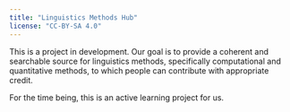 ```yaml
---
title: "Linguistics Methods Hub"
license: "CC-BY-SA 4.0"
---
```


This is a project in development. Our goal is to provide a coherent and searchable source for linguistics methods, specifically computational and quantitative methods, to which people can contribute with appropriate credit. 

For the time being, this is an active learning project for us.